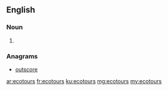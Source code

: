 ==English==

===Noun===
{{head|en|plural}}

# {{plural of|ecotour|lang=en}}

===Anagrams===
* [[outscore#English|outscore]]

[[ar:ecotours]]
[[fr:ecotours]]
[[ku:ecotours]]
[[mg:ecotours]]
[[my:ecotours]]
